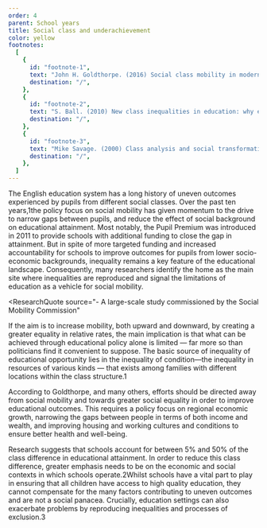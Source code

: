 ```yaml
---
order: 4
parent: School years
title: Social class and underachievement
color: yellow
footnotes:
  [
    {
      id: "footnote-1",
      text: "John H. Goldthorpe. (2016) Social class mobility in modern Britain: changing structure, constant process. Journal of the British Academy. Vol 4.",
      destination: "/",
    },
    {
      id: "footnote-2",
      text: "S. Ball. (2010) New class inequalities in education: why education policy may be looking in the wrong place! Education policy, civil society and social class. International Journal of Sociology and Social Policy. Vol 30.",
      destination: "/",
    },
    {
      id: "footnote-3",
      text: "Mike Savage. (2000) Class analysis and social transformation. Open University Press.",
      destination: "/",
    },
  ]
---
```



The English education system has a long history of uneven outcomes experienced
by pupils from different social classes. Over the past ten years,<FootnoteLink
linkId="footnote-1">1</FootnoteLink>the policy
focus on social mobility has given momentum to the drive to narrow gaps between
pupils, and reduce the effect of social background on educational attainment.
Most notably, the Pupil Premium was introduced in 2011 to provide schools with
additional funding to close the gap in attainment. But in spite of more targeted
funding and increased accountability for schools to improve outcomes for pupils
from lower socio-economic backgrounds, inequality remains a key feature of the
educational landscape. Consequently, many researchers identify the home as the
main site where inequalities are reproduced and signal the limitations of
education as a vehicle for social mobility.

<ResearchImage imageName="social-class-underachievement.jpg" />

<ResearchQuote
  source="- A large-scale study commissioned by the Social Mobility Commission"
>
  If the aim is to increase mobility, both upward and downward, by creating a
  greater equality in relative rates, the main implication is that what can be
  achieved through educational policy alone is limited — far more so than
  politicians find it convenient to suppose. The basic source of inequality of
  educational opportunity lies in the inequality of condition—the inequality in
  resources of various kinds — that exists among families with different
  locations within the class structure.<FootnoteLink
  linkId="footnote-1">1</FootnoteLink>
</ResearchQuote>

According to Goldthorpe, and many others, efforts should be directed away from
social mobility and towards greater social equality in order to improve
educational outcomes. This requires a policy focus on regional economic growth,
narrowing the gaps between people in terms of both income and wealth, and
improving housing and working cultures and conditions to ensure better health
and well-being.

Research suggests that schools account for between 5% and 50% of the class
difference in educational attainment. In order to reduce this class difference,
greater emphasis needs to be on the economic and social contexts in which
schools operate.<FootnoteLink linkId="footnote-2">2</FootnoteLink>Whilst schools
have a vital part to play in ensuring that all children have access to high
quality education, they cannot compensate for the many factors contributing to
uneven outcomes and are not a social panacea. Crucially, education settings can
also exacerbate problems by reproducing inequalities and processes of
exclusion.<FootnoteLink linkId="footnote-3">3</FootnoteLink>
